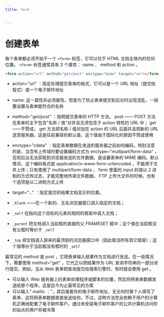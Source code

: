 ```yaml
---
title: form


---
```


# 创建表单

每个表单都必须开始于一个 `<form>` 标签，它可以位于 HTML 文档主体内的任何位置。 `<form>` 标签通常具有 3 个属性： name 、 method 和 action 。

```html
<form action="url" method="get/post" enctype="mime" target="xx"></form>
```

- action="url" ：指定处理提交表单的格式，它可以是一个 URL 地址（提交给程式）或一个电子邮件地址
- name: 这一属性非必须属性，但是为了防止表单提交到后台时出现混乱，一般要设置与表单能符合的名称
- method="get/post" ：指明提交表单的 HTTP 方法。 post —— POST 方法在表单的主干包含"名称 / 值"对并且无须包含于 action 特性的 URL 中； get ——不赞成， get
  方法把名称 / 值对加在 action 的 URL 后面并且把新的 URL 送至服务器，这是往前兼容的默认值，这个值由于国际化的原因不赞成使用
- enctype="cdata" ：指定表单数据在发送的服务器之前如何编码，特别注意的是，当含有上传域时要设置编码方式为 enctype="multipart/form-data"
  ，否则后台无法获取到浏览器发送的文件数据。是设置表单的 MIME 编码。默认情况，这个编码格式是 application/x-www-form-urlencoded ，不能用于文件上传；只有使用了
  multipart/form-data ， form 里面的 input 的值以 2 进制的方式传过去，才能完整地传递文件数据。
  FTP 上传大文件的时候，也有个选项是以二进制方式上传
- target="..." ：指定提交的结果文档显示的位置。

- `_blank` ——在一个新的、无名浏览器窗口调入指定的文档；
- `_self` 在指向这个目标的元素的相同的框架中调入文档；
- `_parent` 把文档调入当前框的直接的父 FRAMESET 框中；这个值在当前框没有父框时等价于 `_self`
- `_top` 把文档调入原来的最顶部的浏览器窗口中（因此取消所有其它框架）；这个值等价于当前框没有框时的 `_self`

最常见的 method 是 post ，它把表单输入结果作为文档进行发送。在一些情况下，需要使用 method="get" ，它代之以把结果作为 URL 查询字符串的一部分进行提交。例如，当从 Web
表单把查询提交给搜索引擎时，有时就会使用 get 。

- 可以输入 Web 服务器上的表单处理程序或脚本的位置，然后将把表单数据发送给那个程序。这是迄今为止最常见的方案
- 可以输入" mailto
  ："，其后接着你的电子邮件地址，无论何时某个人填写了表单，这将把表单数据直接发送给你。不过，这种方法完全依赖于用户的计算机正确地配置了电子邮件客户。通过未安装电子邮件客户的公共计算机访问你的站点的用户将被冷落

            